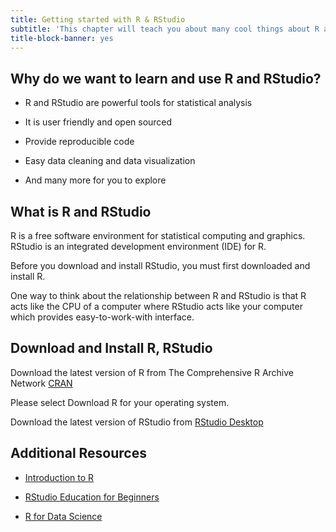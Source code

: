 ```yaml
---
title: Getting started with R & RStudio
subtitle: 'This chapter will teach you about many cool things about R and RStudio and help you get start with RStudio.'
title-block-banner: yes
---
```


## Why do we want to learn and use R and RStudio?

- R and RStudio are powerful tools for statistical analysis

- It is user friendly and open sourced

- Provide reproducible code

- Easy data cleaning and data visualization

- And many more for you to explore

## What is R and RStudio

R is a free software environment for statistical computing and graphics. RStudio is an integrated development environment (IDE) for R. 

::: {.callout-important}
Before you download and install RStudio, you must first downloaded and install R.
:::

::: {.callout-tip}

One way to think about the relationship between R and RStudio is that R acts like the CPU of a computer where RStudio acts like your computer which provides easy-to-work-with interface.

:::

## Download and Install R, RStudio

Download the latest version of R from The Comprehensive R Archive Network [CRAN](https://cloud.r-project.org/)

Please select Download R for your operating system.

Download the latest version of RStudio from [RStudio Desktop](https://posit.co/download/rstudio-desktop/) 

## Additional Resources 

- [Introduction to R](https://cengel.github.io/R-intro/)

- [RStudio Education for Beginners](https://education.rstudio.com/learn/beginner/)

- [R for Data Science](https://r4ds.had.co.nz)

